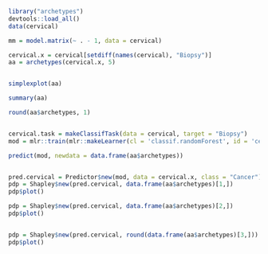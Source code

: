 
<!--{pagebreak}-->

```r

library("archetypes")
devtools::load_all()
data(cervical)

mm = model.matrix(~ . - 1, data = cervical)

cervical.x = cervical[setdiff(names(cervical), "Biopsy")]
aa = archetypes(cervical.x, 5)


simplexplot(aa)

summary(aa)

round(aa$archetypes, 1)


cervical.task = makeClassifTask(data = cervical, target = "Biopsy")
mod = mlr::train(mlr::makeLearner(cl = 'classif.randomForest', id = 'cervical-rf', predict.type = 'prob'), cervical.task)

predict(mod, newdata = data.frame(aa$archetypes))


pred.cervical = Predictor$new(mod, data = cervical.x, class = "Cancer")
pdp = Shapley$new(pred.cervical, data.frame(aa$archetypes)[1,]) 
pdp$plot()

pdp = Shapley$new(pred.cervical, data.frame(aa$archetypes)[2,]) 
pdp$plot()


pdp = Shapley$new(pred.cervical, round(data.frame(aa$archetypes)[3,])) 
pdp$plot()
```


<!-- Using archetypes for interpretability:  -->
<!-- - Find archetypes -->
<!-- - Get predictions for archetypes -->
<!-- - Interpret -->